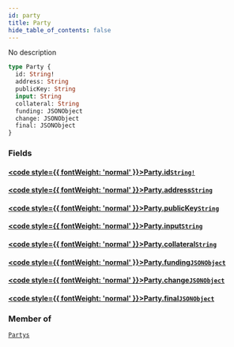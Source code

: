 ```yaml
---
id: party
title: Party
hide_table_of_contents: false
---
```








No description

```graphql
type Party {
  id: String!
  address: String
  publicKey: String
  input: String
  collateral: String
  funding: JSONObject
  change: JSONObject
  final: JSONObject
}
```


### Fields

#### [<code style={{ fontWeight: 'normal' }}>Party.<b>id</b></code>](#)<Bullet />[`String!`](/docs/api/scalars/string) <Badge class="secondary" text="non-null"/> <Badge class="secondary" text="scalar"/>
> 
> 

#### [<code style={{ fontWeight: 'normal' }}>Party.<b>address</b></code>](#)<Bullet />[`String`](/docs/api/scalars/string) <Badge class="secondary" text="scalar"/>
> 
> 

#### [<code style={{ fontWeight: 'normal' }}>Party.<b>publicKey</b></code>](#)<Bullet />[`String`](/docs/api/scalars/string) <Badge class="secondary" text="scalar"/>
> 
> 

#### [<code style={{ fontWeight: 'normal' }}>Party.<b>input</b></code>](#)<Bullet />[`String`](/docs/api/scalars/string) <Badge class="secondary" text="scalar"/>
> 
> 

#### [<code style={{ fontWeight: 'normal' }}>Party.<b>collateral</b></code>](#)<Bullet />[`String`](/docs/api/scalars/string) <Badge class="secondary" text="scalar"/>
> 
> 

#### [<code style={{ fontWeight: 'normal' }}>Party.<b>funding</b></code>](#)<Bullet />[`JSONObject`](/docs/api/scalars/jsonobject) <Badge class="secondary" text="scalar"/>
> 
> 

#### [<code style={{ fontWeight: 'normal' }}>Party.<b>change</b></code>](#)<Bullet />[`JSONObject`](/docs/api/scalars/jsonobject) <Badge class="secondary" text="scalar"/>
> 
> 

#### [<code style={{ fontWeight: 'normal' }}>Party.<b>final</b></code>](#)<Bullet />[`JSONObject`](/docs/api/scalars/jsonobject) <Badge class="secondary" text="scalar"/>
> 
> 



### Member of

[`Partys`](/docs/api/objects/partys)  <Badge class="secondary" text="object"/>



